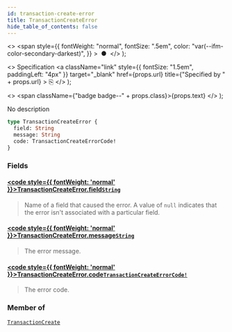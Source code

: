 ```yaml
---
id: transaction-create-error
title: TransactionCreateError
hide_table_of_contents: false
---
```


  <>
    <span
      style={{
        fontWeight: "normal",
        fontSize: ".5em",
        color: "var(--ifm-color-secondary-darkest)",
      }}
    >
      &nbsp;●&nbsp;
    </span>
  </>
);

  <>
    Specification
    <a
      className="link"
      style={{ fontSize: "1.5em", paddingLeft: "4px" }}
      target="\_blank"
      href={props.url}
      title={"Specified by " + props.url}
    >
      ⎘
    </a>
  </>
);

  <>
    <span className={"badge badge--" + props.class}>{props.text}</span>
  </>
);

No description

```graphql
type TransactionCreateError {
  field: String
  message: String
  code: TransactionCreateErrorCode!
}
```

### Fields

#### [<code style={{ fontWeight: 'normal' }}>TransactionCreateError.<b>field</b></code>](#)<Bullet />[`String`](../../../api-reference/miscellaneous/scalars/string) <Badge class="secondary" text="scalar"/>

> Name of a field that caused the error. A value of `null` indicates that the error isn't associated with a particular field.

#### [<code style={{ fontWeight: 'normal' }}>TransactionCreateError.<b>message</b></code>](#)<Bullet />[`String`](../../../api-reference/miscellaneous/scalars/string) <Badge class="secondary" text="scalar"/>

> The error message.

#### [<code style={{ fontWeight: 'normal' }}>TransactionCreateError.<b>code</b></code>](#)<Bullet />[`TransactionCreateErrorCode!`](../../../api-reference/payments/enums/transaction-create-error-code) <Badge class="secondary" text="non-null"/> <Badge class="secondary" text="enum"/>

> The error code.

### Member of

[`TransactionCreate`](../../../api-reference/payments/objects/transaction-create) <Badge class="secondary" text="object"/>
